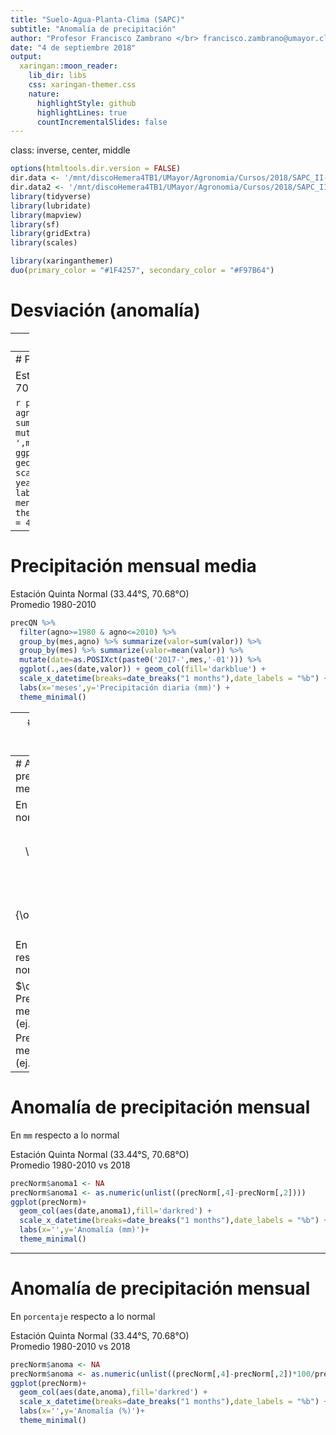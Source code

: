 ```yaml
---
title: "Suelo-Agua-Planta-Clima (SAPC)"
subtitle: "Anomalía de precipitación"
author: "Profesor Francisco Zambrano </br> francisco.zambrano@umayor.cl"
date: "4 de septiembre 2018"
output:
  xaringan::moon_reader:
    lib_dir: libs
    css: xaringan-themer.css
    nature:
      highlightStyle: github
      highlightLines: true
      countIncrementalSlides: false
---
```

class: inverse, center, middle

```r
options(htmltools.dir.version = FALSE)
dir.data <- '/mnt/discoHemera4TB1/UMayor/Agronomia/Cursos/2018/SAPC_II-2018/Clases/Clima_1/data/'
dir.data2 <- '/mnt/discoHemera4TB1/UMayor/Agronomia/Cursos/2018/SAPC_II-2018/Clases/Clima_2/data/'
library(tidyverse)
library(lubridate)
library(mapview)
library(sf)
library(gridExtra)
library(scales)
```

```r
library(xaringanthemer)
duo(primary_color = "#1F4257", secondary_color = "#F97B64")
```

# Desviación (anomalía)

---
# Precipitación diaria

Estación Quinta Normal (33.44°S, 70.68°O)

```r
precQN <- read.csv(paste0(dir.data2,'pp_quinta_normal.csv'),dec=',')
precQN %>% 
  mutate(date=as.Date(paste0(agno,'-',mes,'-',dia))) %>% 
  ggplot(.,aes(date,valor)) + geom_col(colour='darkblue') +
  labs(x='dias',y='Precipitación diaria (mm)') +
  theme_minimal()
```
---
# Precipitación mensual

Estación Quinta Normal (33.44°S, 70.68°O)

```r
precQN %>% 
  filter(agno>=1980 & agno<=2010) %>% 
  group_by(agno,mes) %>% summarize(valor=sum(valor)) %>% 
  mutate(date=as.POSIXct(paste0(agno,'-',mes,'-01'))) %>% 
  ggplot(.,aes(date,valor)) + geom_col(colour='darkblue') +
  scale_x_datetime(breaks=date_breaks("2 years"),date_labels = "%Y") +
  labs(x='meses',y='Precipitación mensual (mm)') +
  theme_minimal() +
  theme(axis.text.x = element_text(angle = 45))
```

---
# Precipitación mensual media 

Estación Quinta Normal (33.44°S, 70.68°O)  
Promedio 1980-2010


```r
precQN %>% 
  filter(agno>=1980 & agno<=2010) %>% 
  group_by(mes,agno) %>% summarize(valor=sum(valor)) %>%
  group_by(mes) %>% summarize(valor=mean(valor)) %>% 
  mutate(date=as.POSIXct(paste0('2017-',mes,'-01'))) %>% 
  ggplot(.,aes(date,valor)) + geom_col(fill='darkblue') +
  scale_x_datetime(breaks=date_breaks("1 months"),date_labels = "%b") +
  labs(x='meses',y='Precipitación diaria (mm)') +
  theme_minimal()
```

---
# Anomalía de precipitación mensual

Estación Quinta Normal (33.44°S, 70.68°O)  
Promedio 1980-2010 vs 2018

```r
precNorm <- precQN %>% 
  filter(agno>=1980 & agno<=2010) %>% 
  group_by(mes,agno) %>% 
  summarize(PP=sum(valor)) %>% 
  group_by(mes) %>% 
  summarize(PPmed=mean(PP)) %>% 
  mutate(date=as.POSIXct(paste0('2018-',mes,'-01'))) 

prec2018 <- precQN %>% 
  filter(agno>=2018) %>% 
  group_by(mes) %>% summarize(PP=sum(valor)) 

precNorm$PP2018 <- NA
precNorm$PP2018[1:6] <- prec2018$PP
precNorm$PP2018[5:8] <- c(11.3,48.8,50.6,9.5)

ggplot(precNorm)+
  geom_col(aes(date,PP2018,fill='darkblue')) +
  geom_line(aes(date,PPmed,colour='red'),size=2) +
  scale_fill_manual(labels='Precipitación mensual 2018',values='darkblue') +
  scale_colour_manual(labels='Precipitación normal (1980-2010)',values='red')+
  scale_x_datetime(breaks=date_breaks("1 months"),date_labels = "%b") +
  labs(x='',y='Precipitación (mm)')+
  theme_minimal()+
  theme(legend.position = c(0.2,0.7),
        legend.title = element_blank())
```
---
# Anomalía de precipitación mensual

En `mm` respecto a lo normal

$$A = PP_i-\overline{PP}$$

$$D(\%) = \frac{PP_i-\overline{PP}}{\overline{PP}}\cdot 100$$
En `porcentaje` respecto a lo normal

$\overline{PP}$: Precipitación media mensual histórica (ej. 30 años)  
$PP_i$: Precipitación mensual del mes i (ej. enero 2018)  
---
# Anomalía de precipitación mensual

En `mm` respecto a lo normal  

Estación Quinta Normal (33.44°S, 70.68°O)  
Promedio 1980-2010 vs 2018

```r
precNorm$anoma1 <- NA
precNorm$anoma1 <- as.numeric(unlist((precNorm[,4]-precNorm[,2])))
ggplot(precNorm)+
  geom_col(aes(date,anoma1),fill='darkred') +
  scale_x_datetime(breaks=date_breaks("1 months"),date_labels = "%b") +
  labs(x='',y='Anomalía (mm)')+
  theme_minimal()

```
---
# Anomalía de precipitación mensual

En `porcentaje` respecto a lo normal

Estación Quinta Normal (33.44°S, 70.68°O)  
Promedio 1980-2010 vs 2018

```r
precNorm$anoma <- NA
precNorm$anoma <- as.numeric(unlist((precNorm[,4]-precNorm[,2])*100/precNorm[,2]))
ggplot(precNorm)+
  geom_col(aes(date,anoma),fill='darkred') +
  scale_x_datetime(breaks=date_breaks("1 months"),date_labels = "%b") +
  labs(x='',y='Anomalía (%)')+
  theme_minimal()
```
